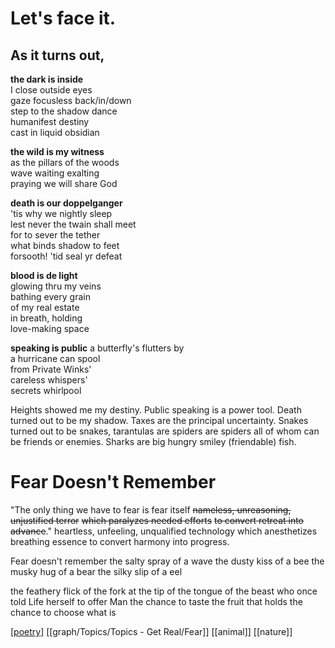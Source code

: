 # Let's face it.

## As it turns out,

**the dark is inside**\
I close outside eyes\
gaze focusless back/in/down\
step to the shadow dance\
humanifest destiny\
cast in liquid obsidian

**the wild is my witness**\
as the pillars of the woods\
wave waiting exalting\
praying we will share God

**death is our doppelganger**\
'tis why we nightly sleep\
lest never the twain shall meet\
for to sever the tether\
what binds shadow to feet\
forsooth! 'tid seal yr defeat

**blood is de light**\
glowing thru my veins\
bathing every grain\
of my real estate\
in breath, holding\
love-making space

**speaking is public**
a butterfly's flutters by\
a hurricane can spool\
from Private Winks'\
careless whispers'\
secrets whirlpool

Heights showed me my destiny.
Public speaking is a power tool.
Death turned out to be my shadow.
Taxes are the principal uncertainty.
Snakes turned out to be snakes,
tarantulas are spiders are spiders
all of whom can be friends or enemies.
Sharks are big hungry smiley (friendable) fish.

# Fear Doesn't Remember

"The only thing we have to fear is fear itself
~~nameless, unreasoning, unjustified terror~~
~~which paralyzes needed efforts~~
~~to convert retreat into advance~~."
heartless, unfeeling, unqualified technology
which anesthetizes breathing essence
to convert harmony into progress.

Fear doesn't remember
the salty spray of a wave
the dusty kiss of a bee
the musky hug of a bear
the silky slip of a eel

the feathery flick of the fork at the tip of the tongue of the beast who once told Life herself to offer Man the chance to taste the fruit that holds the chance to choose what is

[[poetry]] [[graph/Topics/Topics - Get Real/Fear]] [[animal]] [[nature]]

[//begin]: # "Autogenerated link references for markdown compatibility"
[poetry]: ../../poetry "Poetry"
[//end]: # "Autogenerated link references"